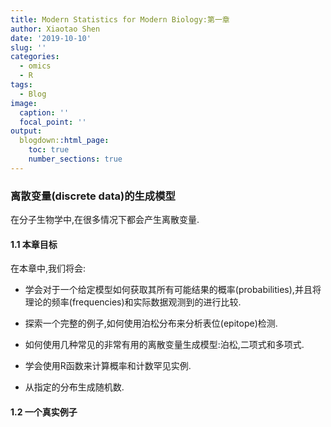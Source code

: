 ```yaml
---
title: Modern Statistics for Modern Biology:第一章
author: Xiaotao Shen
date: '2019-10-10'
slug: ''
categories:
  - omics
  - R
tags:
  - Blog
image:
  caption: ''
  focal_point: ''
output:
  blogdown::html_page:
    toc: true
    number_sections: true
---
```



### 离散变量(discrete data)的生成模型     
  

在分子生物学中,在很多情况下都会产生离散变量.

#### 1.1 本章目标     
  

在本章中,我们将会:

* 学会对于一个给定模型如何获取其所有可能结果的概率(probabilities),并且将理论的频率(frequencies)和实际数据观测到的进行比较.

* 探索一个完整的例子,如何使用泊松分布来分析表位(epitope)检测.

* 如何使用几种常见的非常有用的离散变量生成模型:泊松,二项式和多项式.

* 学会使用R函数来计算概率和计数罕见实例.

* 从指定的分布生成随机数.

#### 1.2 一个真实例子


 

